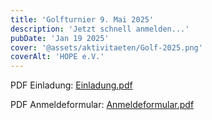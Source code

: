 ```yaml
---
title: 'Golfturnier 9. Mai 2025'
description: 'Jetzt schnell anmelden...'
pubDate: 'Jan 19 2025'
cover: '@assets/aktivitaeten/Golf-2025.png'
coverAlt: 'HOPE e.V.'
---
```


PDF Einladung: [Einladung.pdf](/aktivitaeten/Golf2025-Einladung.pdf)

PDF Anmeldeformular: [Anmeldeformular.pdf](/aktivitaeten/Golf2025-Anmeldeformular.pdf)
